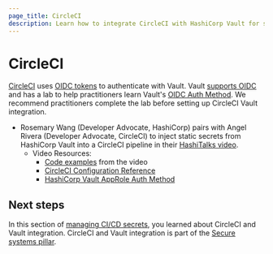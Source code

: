 ```yaml
---
page_title: CircleCI
description: Learn how to integrate CircleCI with HashiCorp Vault for secure secrets management.
---
```


# CircleCI

[CircleCI](https://circleci.com/) uses [OIDC tokens](https://circleci.com/docs/openid-connect-tokens) to authenticate with Vault.
Vault [supports OIDC](/vault/docs/auth/jwt) and
has a lab to help practitioners learn Vault's [OIDC Auth Method](/vault/tutorials/auth-methods/oidc-auth).
We recommend practitioners complete the lab before setting up CircleCI Vault integration.

- Rosemary Wang (Developer Advocate, HashiCorp) pairs with Angel Rivera (Developer Advocate, CircleCI) to inject static secrets from HashiCorp Vault into a CircleCI pipeline in their [HashiTalks video](https://www.youtube.com/watch?v=l6lG7FR5_Ow).
  - Video Resources:
    - [Code examples](https://github.com/punkdata/nodejs-circleci/tree/vault) from the video
    - [CircleCI Configuration Reference](https://circleci.com/docs/configuration-reference)
    - [HashiCorp Vault AppRole Auth Method](/vault/docs/auth/approle)

## Next steps

In this section of [managing CI/CD secrets](/well-architected-framework/secure-systems/secure-applications/ci-cd-secrets), you learned about CircleCI and Vault integration. CircleCI and Vault integration is part of the [Secure systems pillar](/well-architected-framework/secure-systems).